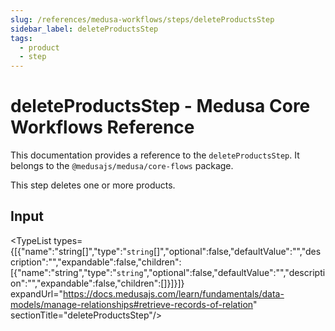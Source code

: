 ```yaml
---
slug: /references/medusa-workflows/steps/deleteProductsStep
sidebar_label: deleteProductsStep
tags:
  - product
  - step
---
```



# deleteProductsStep - Medusa Core Workflows Reference

This documentation provides a reference to the `deleteProductsStep`. It belongs to the `@medusajs/medusa/core-flows` package.

This step deletes one or more products.

## Input

<TypeList types={[{"name":"string[]","type":"`string`[]","optional":false,"defaultValue":"","description":"","expandable":false,"children":[{"name":"string","type":"`string`","optional":false,"defaultValue":"","description":"","expandable":false,"children":[]}]}]} expandUrl="https://docs.medusajs.com/learn/fundamentals/data-models/manage-relationships#retrieve-records-of-relation" sectionTitle="deleteProductsStep"/>
